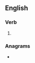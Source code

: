 ==English==

===Verb===
{{head|en|verb form}}

# {{en-third-person singular of|overrun}}

===Anagrams===
* {{l|en|runs over}}